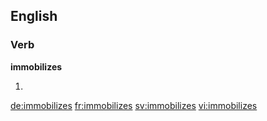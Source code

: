 ==English==

===Verb===
'''immobilizes'''

# {{en-third-person singular of|immobilize}}

[[de:immobilizes]]
[[fr:immobilizes]]
[[sv:immobilizes]]
[[vi:immobilizes]]